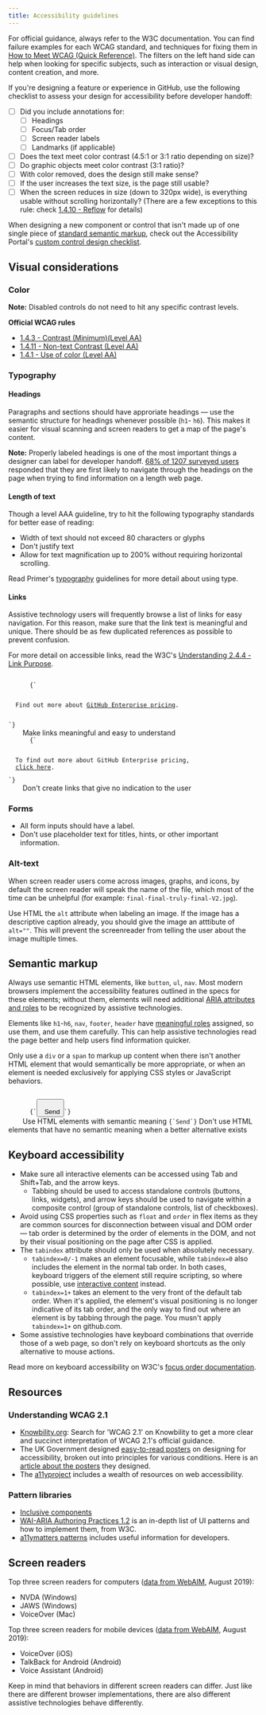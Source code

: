 ```yaml
---
title: Accessibility guidelines
---
```



For official guidance, always refer to the W3C documentation. You can find failure examples for each WCAG standard, and techniques for fixing them in [How to Meet WCAG (Quick Reference)](https://www.w3.org/WAI/WCAG21/quickref/?versions=2.1&showtechniques=148&currentsidebar=%23col_customize#visual-presentation). The filters on the left hand side can help when looking for specific subjects, such as interaction or visual design, content creation, and more. 

If you're designing a feature or experience in GitHub, use the following checklist to assess your design for accessibility before developer handoff:

- [ ]  Did you include annotations for:
    - [ ]  Headings
    - [ ]  Focus/Tab order
    - [ ]  Screen reader labels
    - [ ]  Landmarks (if applicable)
- [ ]  Does the text meet color contrast (4.5:1 or 3:1 ratio depending on size)?
- [ ]  Do graphic objects meet color contrast (3:1 ratio)?
- [ ]  With color removed, does the design still make sense?
- [ ]  If the user increases the text size, is the page still usable?
- [ ]  When the screen reduces in size (down to 320px wide), is everything usable without scrolling horizontally? (There are a few exceptions to this rule: check  [1.4.10 - Reflow](https://www.w3.org/WAI/WCAG21/Understanding/reflow.html) for details)

When designing a new component or control that isn't made up of one single piece of [standard semantic markup](https://developer.mozilla.org/en-US/docs/Web/HTML/Element), check out the Accessibility Portal's [custom control design checklist](https://www.a11yportal.com/guidelines/fundamentals/checklists.html#custom-control-checklist-ux).

## Visual considerations

### Color
<!-- TODO: insert photo of our colors with pass/fail-->
<!-- TODO: the following link doesn't exist.
For information about how GitHub meets color contrast guidelines, read the accessibility section under the color guidelines.-->
**Note:** Disabled controls do not need to hit any specific contrast levels. 

**Official WCAG rules**
- [1.4.3 - Contrast (Minimum)(Level AA)](https://www.w3.org/WAI/WCAG21/Understanding/contrast-minimum.html)
- [1.4.11 - Non-text Contrast (Level AA)](https://www.w3.org/WAI/WCAG21/Understanding/non-text-contrast.html)
- [1.4.1 - Use of color (Level AA)](https://www.w3.org/TR/UNDERSTANDING-WCAG20/visual-audio-contrast-without-color.html)

### Typography
#### Headings
<!-- TODO: insert photo of proper headings, labeled -->
Paragraphs and sections should have approriate headings — use the semantic structure for headings whenever possible (`h1`- `h6`). This makes it easier for visual scanning and screen readers to get a map of the page's content.

**Note:** Properly labeled headings is one of the most important things a designer can label for developer handoff. [68% of 1207 surveyed users](https://webaim.org/projects/screenreadersurvey8/) responded that they are first likely to navigate through the headings on the page when trying to find information on a length web page.

#### Length of text
Though a level AAA guideline, try to hit the following typography standards for better ease of reading:
- Width of text should not exceed 80 characters or glyphs 
- Don't justify text
- Allow for text magnification up to 200% without requiring horizontal scrolling.

Read Primer's [typography](https://primer.style/design/foundations/typography) guidelines for more detail about using type.

#### Links
Assistive technology users will frequently browse a list of links for easy navigation. For this reason, make sure that the link text is meaningful and unique. There should be as few duplicated references as possible to prevent confusion.

For more detail on accessible links, read the W3C's [Understanding 2.4.4 - Link Purpose](https://www.w3.org/WAI/WCAG21/Understanding/link-purpose-in-context.html).

<DoDontContainer stacked>
  <Do>
    <Code>
      {`<p>
  Find out more about <a href="#url">GitHub Enterprise pricing</a>.<br />
</p>`}
    </Code>
    <Caption>Make links meaningful and easy to understand</Caption>
  </Do>
  <Dont>
    <Code>
      {`<p>
  To find out more about GitHub Enterprise pricing,
  <a href="#url">click here</a>.
</p>`}
    </Code>
    <Caption>Don't create links that give no indication to the user</Caption>
  </Dont>
</DoDontContainer>

### Forms
- All form inputs should have a label.
- Don't use placeholder text for titles, hints, or other important information. 

### Alt-text
When screen reader users come across images, graphs, and icons, by default the screen reader will speak the name of the file, which most of the time can be unhelpful (for example: ``final-final-truly-final-V2.jpg``). 

Use HTML the `alt` attribute when labeling an image. If the image has a descriptive caption already, you should give the image an atttibute of `alt=""`. This will prevent the screenreader from telling the user about the image multiple times. 

## Semantic markup
Always use semantic HTML elements, like `button`, `ul`, `nav`. Most modern browsers implement the accessibility features outlined in the specs for these elements; without them, elements will need additional [ARIA attributes and roles](https://www.w3.org/TR/wai-aria-1.2/) to be recognized by assistive technologies.

Elements like `h1`-`h6`, `nav`, `footer`, `header` have [meaningful roles](https://www.w3.org/TR/wai-aria-1.2/#role_definitions) assigned, so use them, and use them carefully. This can help assistive technologies read the page better and help users find information quicker.

Only use a `div` or a `span` to markup up content when there isn't another HTML element that would semantically be more appropriate, or when an element is needed exclusively for applying CSS styles or JavaScript behaviors.

<DoDontContainer stacked>
  <Do>
    <Code>
      {`<button type="button" class="btn">
  Send
</button>`}
    </Code>
    <Caption>Use HTML elements with semantic meaning</Caption>
  </Do>
  <Dont>
    <Code>{`<span class="btn">Send</span>`}</Code>
    <Caption>Don't use HTML elements that have no semantic meaning when a better alternative exists</Caption>
  </Dont>
</DoDontContainer>

## Keyboard accessibility
- Make sure all interactive elements can be accessed using Tab and Shift+Tab, and the arrow keys. 
  - Tabbing should be used to access standalone controls (buttons, links, widgets), and arrow keys should be used to navigate within a composite control (group of standalone controls, list of checkboxes).
- Avoid using CSS properties such as `float` and `order` in flex items as they are common sources for disconnection between visual and DOM order — tab order is determined by the order of elements in the DOM, and not by their visual positioning on the page after CSS is applied. 
- The `tabindex` attribute should only be used when absolutely necessary.
  - `tabindex=0/-1` makes an element focusable, while `tabindex=0` also includes the element in the normal tab order. In both cases, keyboard triggers of the element still require scripting, so where possible, use [interactive content](https://html.spec.whatwg.org/multipage/dom.html#interactive-content) instead.
  - `tabindex=1+` takes an element to the very front of the default tab order. When it's applied, the element's visual positioning is no longer indicative of its tab order, and the only way to find out where an element is by tabbing through the page. You musn't apply `tabindex=1+` on github.com.
- Some assistive technologies have keyboard combinations that override those of a web page, so don't rely on keyboard shortcuts as the only alternative to mouse actions.

Read more on keyboard accessibility on W3C's [focus order documentation](https://www.w3.org/WAI/WCAG21/Understanding/focus-order.html).

## Resources

### Understanding WCAG 2.1

- [Knowbility.org](https://knowbility.org/search/?q=WCAG+2.1): Search for 'WCAG 2.1' on Knowbility to get a more clear and succinct interpretation of WCAG 2.1's official guidance. 
- The UK Government designed [easy-to-read posters](https://github.com/UKHomeOffice/posters/blob/master/accessibility/dos-donts/posters_en-UK/accessibility-posters-set.pdf) on designing for accessibility, broken out into principles for various conditions. Here is an [article about the posters](https://accessibility.blog.gov.uk/2016/09/02/dos-and-donts-on-designing-for-accessibility/) they designed.
- The [a11yproject](https://www.a11yproject.com/resources/) includes a wealth of resources on web accessibility.

### Pattern libraries
- [Inclusive components](https://inclusive-components.design/)
- [WAI-ARIA Authoring Practices 1.2](https://www.w3.org/TR/wai-aria-practices-1.2/) is an in-depth list of UI patterns and how to implement them, from W3C. 
- [a11ymatters patterns](https://www.a11ymatters.com/patterns) includes useful information for developers.

## Screen readers

Top three screen readers for computers ([data from WebAIM](https://webaim.org/projects/screenreadersurvey8/), August 2019):
- NVDA (Windows)
- JAWS (Windows)
- VoiceOver (Mac)

Top three screen readers for mobile devices ([data from WebAIM](https://webaim.org/projects/screenreadersurvey8/), August 2019):
- VoiceOver (iOS)
- TalkBack for Android (Android)
- Voice Assistant (Android)

Keep in mind that behaviors in different screen readers can differ. Just like there are different browser implementations, there are also different assistive technologies behave differently.
